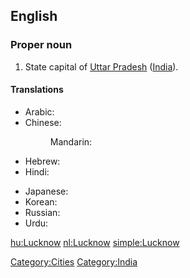 ==English==
{{wikipedia}}

===Proper noun===
{{en-proper noun}}

# State capital of [[Uttar Pradesh]] ([[India]]).

====Translations====
{{trans-top|capital of Uttar Pradesh, India}}
* Arabic: {{t|ar|لكنو|m|tr=laknuu}}
* Chinese:
*: Mandarin: {{t|cmn|勒克瑙|tr=Lēikènǎo|sc=Hani}}
* Hebrew: {{t|he|לאקנאו}}
* Hindi: {{t|hi|लखनऊ|tr=Lakhna'ū|xs=Hindi}}
{{trans-mid}}
* Japanese: {{t|ja|ラクナウ|tr=Rakunau}}
* Korean: {{t|ko|러크나우|tr=Leokeunau|sc=Hang}}
* Russian: {{t|ru|Лакхнау|m|tr=Lakxnáu}}
* Urdu: {{t|ur|لکھنؤ|tr=Lakhna'ū|xs=Urdu}}
{{trans-bottom}}

[[Category:Cities]]
[[Category:India]]

[[hu:Lucknow]]
[[nl:Lucknow]]
[[simple:Lucknow]]